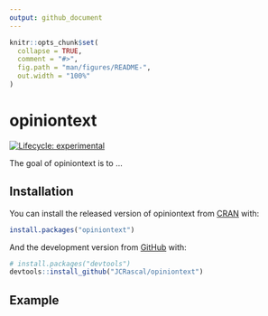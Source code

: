 ```yaml
---
output: github_document
---
```


<!-- README.md is generated from README.Rmd. Please edit that file -->

```r
knitr::opts_chunk$set(
  collapse = TRUE,
  comment = "#>",
  fig.path = "man/figures/README-",
  out.width = "100%"
)
```

# opiniontext

<!-- badges: start -->
[![Lifecycle: experimental](https://img.shields.io/badge/lifecycle-experimental-orange.svg)](https://www.tidyverse.org/lifecycle/#experimental)
<!-- badges: end -->

The goal of opiniontext is to ...

## Installation

You can install the released version of opiniontext from [CRAN](https://CRAN.R-project.org) with:

``` r
install.packages("opiniontext")
```

And the development version from [GitHub](https://github.com/) with:

``` r
# install.packages("devtools")
devtools::install_github("JCRascal/opiniontext")
```
## Example


